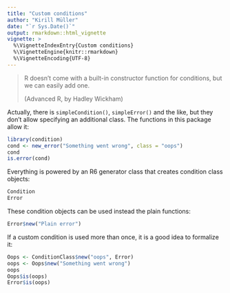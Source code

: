 ```yaml
---
title: "Custom conditions"
author: "Kirill Müller"
date: "`r Sys.Date()`"
output: rmarkdown::html_vignette
vignette: >
  %\VignetteIndexEntry{Custom conditions}
  %\VignetteEngine{knitr::rmarkdown}
  %\VignetteEncoding{UTF-8}
---
```


> R doesn’t come with a built-in constructor function for conditions, but we can easily add one.
>
> (Advanced R, by Hadley Wickham)

Actually, there is `simpleCondition()`, `simpleError()` and the like,
but they don't allow specifying an additional class.
The functions in this package allow it:

```r
library(condition)
cond <- new_error("Something went wrong", class = "oops")
cond
is.error(cond)
```

Everything is powered by an R6 generator class that creates condition class
objects:

```r
Condition
Error
```

These condition objects can be used instead the plain functions:

```r
Error$new("Plain error")
```

If a custom condition is used more than once, it is a good idea to formalize it:

```r
Oops <- ConditionClass$new("oops", Error)
oops <- Oops$new("Something went wrong")
oops
Oops$is(oops)
Error$is(oops)
```
